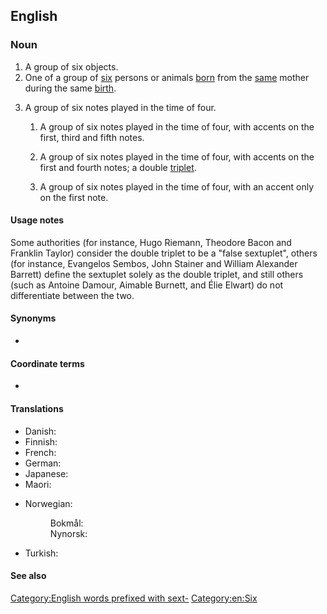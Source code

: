 ==English==
{{wikipedia}}

===Noun===
{{en-noun}}

# A group of six objects.
# One of a group of [[six]] persons or animals [[born]] from the [[same]] mother during the same [[birth]].
# {{lb|en|music}} A group of six notes played in the time of four.
## {{lb|en|music|proscribed}} A group of six notes played in the time of four, with accents on the first, third and fifth notes.
## {{lb|en|music|proscribed}} A group of six notes played in the time of four, with accents on the first and fourth notes; a double [[triplet]].
## {{lb|en|music|proscribed}} A group of six notes played in the time of four, with an accent only on the first note.

====Usage notes====
Some authorities (for instance, Hugo Riemann, Theodore Bacon and Franklin Taylor) consider the double triplet to be a "false sextuplet", others (for instance, Evangelos Sembos, John Stainer and William Alexander Barrett) define the sextuplet solely as the double triplet, and still others (such as Antoine Damour, Aimable Burnett, and Élie Elwart) do not differentiate between the two.

====Synonyms====
* {{sense|six notes played in the time of four}} {{l|en|sextolet}}

====Coordinate terms====
* {{sense|one of six born together}} {{l|en|twin}}

====Translations====
{{trans-top|one of six born together}}
* Danish: {{t+|da|seksling|c}}
* Finnish: {{t|fi|kuusinkertainen}}
* French: {{t+|fr|sextuplé}}
* German: {{t+|de|Sechsling|m}}
* Japanese: {{t+|ja|六つ子|tr=mutsugo|sc=Jpan}}
* Maori: {{t|mi|māhanga ono}}
{{trans-mid}}
* Norwegian:
*: Bokmål: {{t|nb|seksling|m}}
*: Nynorsk: {{t|nn|seksling|m}}
* Turkish: {{t+|tr|altız}}
{{trans-bottom}}

====See also====
{{coefficient}}

[[Category:English words prefixed with sext-]]
[[Category:en:Six]]